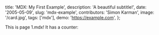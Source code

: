   title: 'MDX: My First Example',
  description: 'A beautiful subtitle!',
  date: '2005-05-09',
  slug: 'mdx-example',
  contributors: 'Simon Karman',
  image: '/card.jpg',
  tags: ['mdx'],
  demo: 'https://example.com',
};

This is page 1.mdx! It has a counter:

<Counter initialCount={5} />
